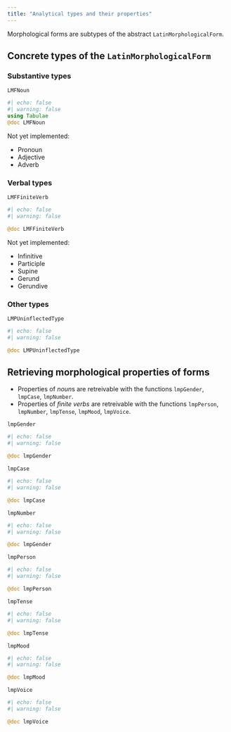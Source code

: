 ```yaml
---
title: "Analytical types and their properties"
---
```



Morphological forms are subtypes of the abstract `LatinMorphologicalForm`.


## Concrete types of the `LatinMorphologicalForm`


### Substantive types

`LMFNoun`

:::{.callout-note appearance="minimal"}
```julia
#| echo: false
#| warning: false
using Tabulae
@doc LMFNoun
```
:::

Not yet implemented:

- Pronoun
- Adjective
- Adverb




### Verbal types

`LMFFiniteVerb`

:::{.callout-note appearance="minimal"}
```julia
#| echo: false
#| warning: false

@doc LMFFiniteVerb
```
:::


Not yet implemented:

- Infinitive
- Participle
- Supine
- Gerund
- Gerundive


### Other types

`LMPUninflectedType`

:::{.callout-note appearance="minimal"}
```julia
#| echo: false
#| warning: false

@doc LMPUninflectedType
```
:::



## Retrieving morphological properties of forms

- Properties of *noun*s are retreivable with the functions `lmpGender`, `lmpCase`, `lmpNumber`.
- Properties of *finite verbs* are retreivable with the functions `lmpPerson`, `lmpNumber`, `lmpTense`, `lmpMood`, `lmpVoice`.

`lmpGender`

:::{.callout-note appearance="minimal"}
```julia
#| echo: false
#| warning: false

@doc lmpGender
```
:::



`lmpCase`

:::{.callout-note appearance="minimal"}
```julia
#| echo: false
#| warning: false

@doc lmpCase
```
:::


`lmpNumber`

:::{.callout-note appearance="minimal"}
```julia
#| echo: false
#| warning: false

@doc lmpGender
```
:::



`lmpPerson`

:::{.callout-note appearance="minimal"}
```julia
#| echo: false
#| warning: false

@doc lmpPerson
```
:::


`lmpTense`

:::{.callout-note appearance="minimal"}
```julia
#| echo: false
#| warning: false

@doc lmpTense
```
:::


`lmpMood`

:::{.callout-note appearance="minimal"}
```julia
#| echo: false
#| warning: false

@doc lmpMood
```
:::


`lmpVoice`

:::{.callout-note appearance="minimal"}
```julia
#| echo: false
#| warning: false

@doc lmpVoice
```
:::




